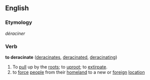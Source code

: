 ==English==

===Etymology===
{{F.}} ''déraciner''

===Verb===
'''to deracinate'''  ([[deracinates]], [[deracinated]], [[deracinating]])
# To [[pull]] up by the [[roots]]; to [[uproot]]; to [[extirpate]].
# to [[force]] [[people]] from their [[homeland]] to a new or [[foreign]] [[location]]